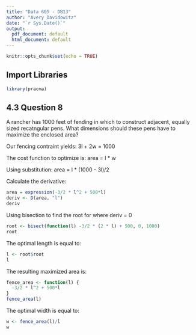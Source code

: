 ```yaml
---
title: "Data 605 - DB13"
author: "Avery Davidowitz"
date: "`r Sys.Date()`"
output:
  pdf_document: default
  html_document: default
---
```


```r
knitr::opts_chunk$set(echo = TRUE)
```

## Import Libraries
```r
library(pracma)
```


## 4.3 Question 8

A rancher has 1000 feet of fending in which to construct adjacent, equally sized recatngular pens. What dimensions should these pens have to maximize the enclosed area?

Our fencing contraint yields:
3l + 2w = 1000

The cost function to optimize is:
area = l * w

Using substitution:
area = l * (1000 - 3l)/2

Calculate the derivative:
```r
area = expression(-3/2 * l^2 + 500*l)
deriv <- D(area, "l")
deriv
```
Using bisection to find the root for where deriv = 0

```r
root <- bisect(function(l) -3/2 * (2 * l) + 500, 0, 1000)
root
```

The optimal length is equal to:
```r
l <- root$root
l
```

The resulting maximized area is:

```r
fence_area <- function(l) {
  -3/2 * l^2 + 500*l
}
fence_area(l)
```

The optimal width is equal to:
```r
w <- fence_area(l)/l
w
```



